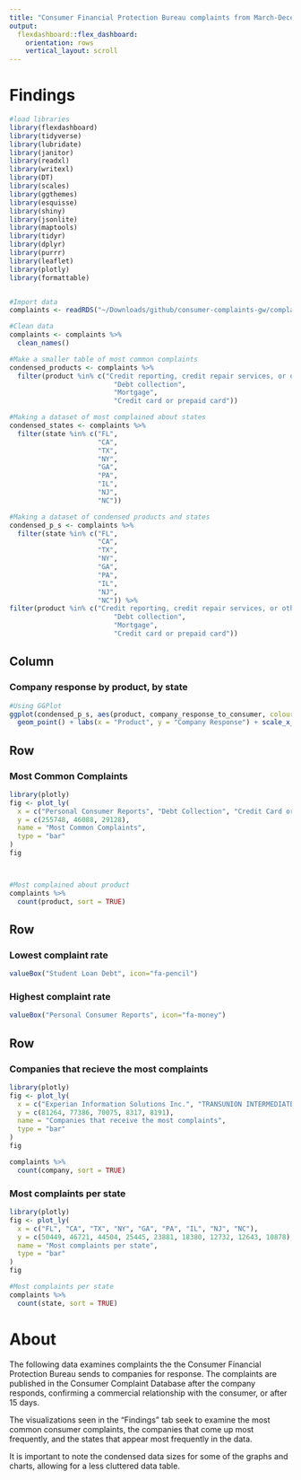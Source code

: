 ```yaml
---
title: "Consumer Financial Protection Bureau complaints from March-December 2020"
output: 
  flexdashboard::flex_dashboard:
    orientation: rows
    vertical_layout: scroll
---
```


Findings
==================
```r
#load libraries
library(flexdashboard)
library(tidyverse)
library(lubridate)
library(janitor)
library(readxl)
library(writexl)
library(DT)
library(scales)
library(ggthemes)
library(esquisse)
library(shiny)
library(jsonlite)
library(maptools)
library(tidyr)
library(dplyr)
library(purrr)
library(leaflet)
library(plotly)
library(formattable)


#Import data
complaints <- readRDS("~/Downloads/github/consumer-complaints-gw/complaints.rds")

#Clean data
complaints <- complaints %>% 
  clean_names()

#Make a smaller table of most common complaints
condensed_products <- complaints %>% 
  filter(product %in% c("Credit reporting, credit repair services, or other personal consumer reports", 
                          "Debt collection", 
                          "Mortgage", 
                          "Credit card or prepaid card"))

#Making a dataset of most complained about states
condensed_states <- complaints %>% 
  filter(state %in% c("FL", 
                      "CA", 
                      "TX", 
                      "NY",
                      "GA", 
                      "PA", 
                      "IL", 
                      "NJ", 
                      "NC")) 

#Making a dataset of condensed products and states
condensed_p_s <- complaints %>% 
  filter(state %in% c("FL", 
                      "CA", 
                      "TX", 
                      "NY",
                      "GA", 
                      "PA", 
                      "IL", 
                      "NJ", 
                      "NC")) %>% 
filter(product %in% c("Credit reporting, credit repair services, or other personal consumer reports", 
                          "Debt collection", 
                          "Mortgage", 
                          "Credit card or prepaid card"))

```

Column
-----------------------------------------------------------------------

### Company response by product, by state

```r

#Using GGPlot
ggplot(condensed_p_s, aes(product, company_response_to_consumer, colour = state)) + 
  geom_point() + labs(x = "Product", y = "Company Response") + scale_x_discrete(label = c("Personal Reports", "Debt", "Credit Card", "Mortgage")) + scale_colour_brewer(palette = "Spectral")

```

Row
-----------------------------------------------------------------------

### Most Common Complaints

```r

library(plotly)
fig <- plot_ly(
  x = c("Personal Consumer Reports", "Debt Collection", "Credit Card or Prepaid Card"),
  y = c(255748, 46088, 29128),
  name = "Most Common Complaints",
  type = "bar"
)
fig



#Most complained about product
complaints %>%
  count(product, sort = TRUE)

```

Row
-----------------------------------------------------------------------

### Lowest complaint rate

```r

valueBox("Student Loan Debt", icon="fa-pencil")

```

### Highest complaint rate

```r

valueBox("Personal Consumer Reports", icon="fa-money")

```


Row {.tabset .tabset-fade}
-----------------------------------------------------------------------

### Companies that recieve the most complaints

```r

library(plotly)
fig <- plot_ly(
  x = c("Experian Information Solutions Inc.", "TRANSUNION INTERMEDIATE HOLDINGS, INC.", "EQUIFAX, INC.", "CAPITAL ONE FINANCIAL CORPORATION", "BANK OF AMERICA, NATIONAL ASSOCIATION"),
  y = c(81264, 77386, 70075, 8317, 8191),
  name = "Companies that receive the most complaints",
  type = "bar"
)
fig

complaints %>%
  count(company, sort = TRUE)

```

### Most complaints per state

```r

library(plotly)
fig <- plot_ly(
  x = c("FL", "CA", "TX", "NY", "GA", "PA", "IL", "NJ", "NC"),
  y = c(50449, 46721, 44504, 25445, 23881, 18380, 12732, 12643, 10878),
  name = "Most complaints per state",
  type = "bar"
)
fig

#Most complaints per state
complaints %>%
  count(state, sort = TRUE)
```

About
==================

The following data examines complaints the the Consumer Financial Protection Bureau sends to companies for response. The complaints are published in the Consumer Complaint Database after the company responds, confirming a commercial relationship with the consumer, or after 15 days. 

The visualizations seen in the "Findings" tab seek to examine the most common consumer complaints, the companies that come up most frequently, and the states that appear most frequently in the data.

It is important to note the condensed data sizes for some of the graphs and charts, allowing for a less cluttered data table. 
